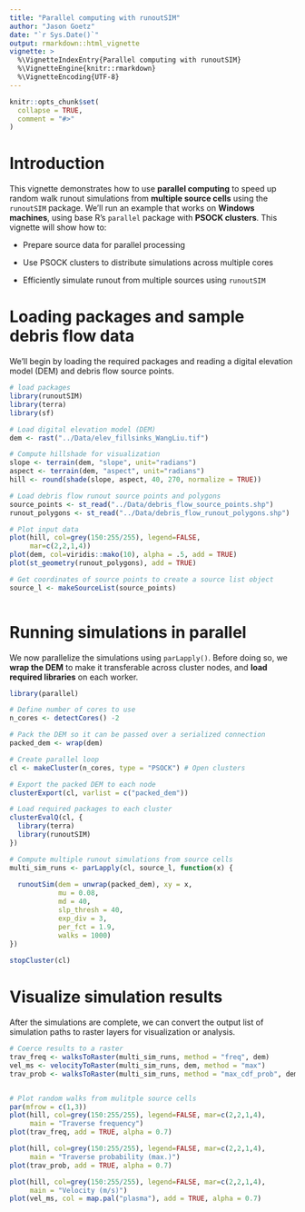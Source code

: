 ```yaml
---
title: "Parallel computing with runoutSIM"
author: "Jason Goetz"
date: "`r Sys.Date()`"
output: rmarkdown::html_vignette
vignette: >
  %\VignetteIndexEntry{Parallel computing with runoutSIM}
  %\VignetteEngine{knitr::rmarkdown}
  %\VignetteEncoding{UTF-8}
---
```


```r
knitr::opts_chunk$set(
  collapse = TRUE,
  comment = "#>"
)
```

# Introduction

This vignette demonstrates how to use **parallel computing** to speed up random walk runout simulations from **multiple source cells** using the `runoutSIM` package. We'll run an example that works on **Windows machines**, using base R's `parallel` package with **PSOCK clusters**. This vignette will show how to:

-   Prepare source data for parallel processing

-   Use PSOCK clusters to distribute simulations across multiple cores

-   Efficiently simulate runout from multiple sources using `runoutSIM`

# Loading packages and sample debris flow data

We’ll begin by loading the required packages and reading a digital elevation model (DEM) and debris flow source points.

```r
# load packages
library(runoutSIM)
library(terra)
library(sf)

# Load digital elevation model (DEM)
dem <- rast("../Data/elev_fillsinks_WangLiu.tif")

# Compute hillshade for visualization 
slope <- terrain(dem, "slope", unit="radians")
aspect <- terrain(dem, "aspect", unit="radians")
hill <- round(shade(slope, aspect, 40, 270, normalize = TRUE))

# Load debris flow runout source points and polygons
source_points <- st_read("../Data/debris_flow_source_points.shp")
runout_polygons <- st_read("../Data/debris_flow_runout_polygons.shp")

# Plot input data
plot(hill, col=grey(150:255/255), legend=FALSE,
     mar=c(2,2,1,4))
plot(dem, col=viridis::mako(10), alpha = .5, add = TRUE)
plot(st_geometry(runout_polygons), add = TRUE)

# Get coordinates of source points to create a source list object
source_l <- makeSourceList(source_points)



```

# Running simulations in parallel

We now parallelize the simulations using `parLapply()`. Before doing so, we **wrap the DEM** to make it transferable across cluster nodes, and **load required libraries** on each worker.

```r
library(parallel)

# Define number of cores to use
n_cores <- detectCores() -2

# Pack the DEM so it can be passed over a serialized connection
packed_dem <- wrap(dem)

# Create parallel loop
cl <- makeCluster(n_cores, type = "PSOCK") # Open clusters

# Export the packed DEM to each node
clusterExport(cl, varlist = c("packed_dem"))

# Load required packages to each cluster
clusterEvalQ(cl, {
  library(terra)
  library(runoutSIM)
})

# Compute multiple runout simulations from source cells
multi_sim_runs <- parLapply(cl, source_l, function(x) {
  
  runoutSim(dem = unwrap(packed_dem), xy = x, 
            mu = 0.08, 
            md = 40, 
            slp_thresh = 40, 
            exp_div = 3, 
            per_fct = 1.9, 
            walks = 1000)
})
 
stopCluster(cl) 

```

# Visualize simulation results

After the simulations are complete, we can convert the output list of simulation paths to raster layers for visualization or analysis.

```r
# Coerce results to a raster
trav_freq <- walksToRaster(multi_sim_runs, method = "freq", dem)
vel_ms <- velocityToRaster(multi_sim_runs, dem, method = "max")
trav_prob <- walksToRaster(multi_sim_runs, method = "max_cdf_prob", dem)


# Plot random walks from mulitple source cells
par(mfrow = c(1,3))
plot(hill, col=grey(150:255/255), legend=FALSE, mar=c(2,2,1,4), 
     main = "Traverse frequency")
plot(trav_freq, add = TRUE, alpha = 0.7)

plot(hill, col=grey(150:255/255), legend=FALSE, mar=c(2,2,1,4), 
     main = "Traverse probability (max.)")
plot(trav_prob, add = TRUE, alpha = 0.7)

plot(hill, col=grey(150:255/255), legend=FALSE, mar=c(2,2,1,4), 
     main = "Velocity (m/s)")
plot(vel_ms, col = map.pal("plasma"), add = TRUE, alpha = 0.7)
```
